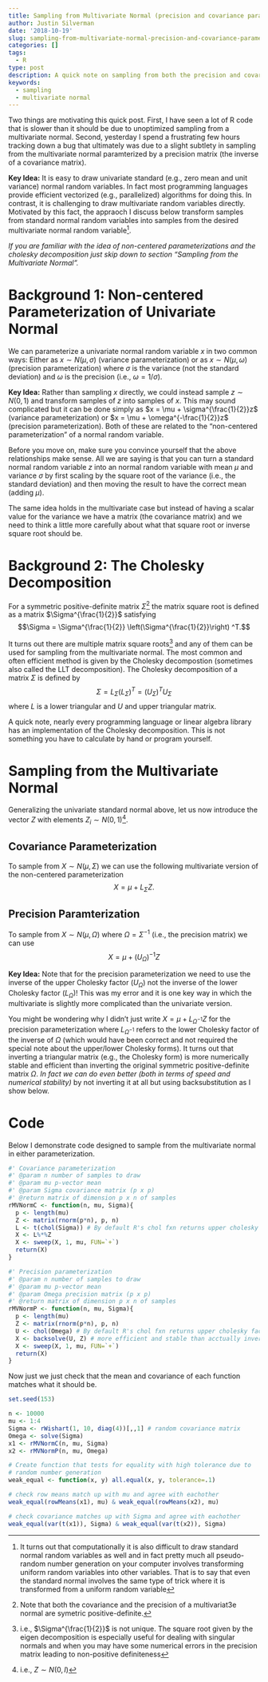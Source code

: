 ```yaml
---
title: Sampling from Multivariate Normal (precision and covariance parameterizations)
author: Justin Silverman
date: '2018-10-19'
slug: sampling-from-multivariate-normal-precision-and-covariance-parameterizations
categories: []
tags:
  - R
type: post
description: A quick note on sampling from both the precision and covariance parameterizations of the multivariate normal. This post was written to highlihgt a error that is easy to make. 
keywords:
  - sampling
  - multivariate normal
---
```


Two things are motivating this quick post. First, I have seen a lot of R code
that is slower than it should be due to unoptimized sampling from a 
multivariate normal. Second, yesterday I spend a frustrating few hours 
tracking down a bug that ultimately was due to a slight subtlety in sampling
from the multivariate normal paramterized by a precision matrix (the inverse
of a covariance matrix).

**Key Idea:** It is easy to draw univariate standard (e.g., zero mean and unit variance) 
normal random variables. In fact most programming languages provide efficient vectorized (e.g., parallelized)
algorithms for doing this. In contrast, it is challenging to draw 
multivariate random variables directly. Motivated by this fact, the appraoch 
I discuss below transform samples from standard normal random variables into samples from
the desired multivariate normal random variable^[It turns out that
computationally it is also difficult to draw standard normal random variables as well
and in fact pretty much all pseudo-random number generation on your computer
involves transforming uniform random variables into other variables. That is to say
that even the standard normal involves the same type of trick where it is 
transformed from a uniform random variable]. 

*If you are familiar with the idea of non-centered parameterizations and 
the cholesky decomposition just skip down to section "Sampling from the Multivariate Normal".*


# Background 1: Non-centered Parameterization of Univariate Normal

We can parameterize a univariate normal random variable $x$ in two common ways:
Either as $x \sim N(\mu, \sigma)$ (variance parameterization) or as $x \sim N(\mu, \omega)$
(precision parameterization) where $\sigma$ is the variance (not the standard deviation) 
and $\omega$ is the precision (i.e., $\omega = 1/\sigma$). 

**Key Idea:** Rather than sampling $x$ directly, we could instead sample $z \sim N(0,1)$ and 
transform samples of $z$ into samples of $x$. This may sound complicated but 
it can be done simply as $x = \mu + \sigma^{\frac{1}{2}}z$ (variance parameterization)
or $x = \mu + \omega^{-\frac{1}{2}}z$ (precision parameterization). Both of 
these are related to the "non-centered parameterization" of a normal random variable. 

Before you move on, make sure you convince yourself that the above relationships make sense. 
All we are saying is that you can turn a standard normal random variable $z$
into an normal random variable with mean $\mu$ and variance $\sigma$ by 
first scaling by the square root of the variance (i.e., 
the standard deviation) and then moving the result to have the correct mean (adding $\mu$). 

The same idea holds in the multivariate case but instead of having a scalar 
value for the variance we have a matrix (the covariance matrix) and we need
to think a little more carefully about what that square root or inverse square root should be. 


# Background 2: The Cholesky Decomposition

For a symmetric positive-definite matrix $\Sigma$^[Note that both the covariance 
and the precision of a multivariat3e normal are symetric positive-definite.] the 
matrix square root is defined as a matrix $\Sigma^{\frac{1}{2}}$ satisfying
$$\Sigma = \Sigma^{\frac{1}{2}} \left(\Sigma^{\frac{1}{2}}\right) ^T.$$

It turns out there are multiple matrix square roots^[i.e., $\Sigma^{\frac{1}{2}}$
is not unique. The square root given by the eigen decomposition is especially useful
for dealing with singular normals and when you may have some numerical errors 
in the precision matrix leading to non-positive definiteness] and any of them 
can be used for sampling from the multivariate normal. The most common and often 
efficient method is given by the Cholesky decompostion (sometimes also called the 
LLT decomposition). The Cholesky decomposition of a matrix $\Sigma$ is defined by 
$$\Sigma = L_\Sigma \left(L_\Sigma\right)^T = \left(U_\Sigma\right)^TU_\Sigma$$
where $L$ is a lower triangular and $U$ and upper triangular matrix.

A quick note, nearly every programming language or linear algebra library 
has an implementation of the Cholesky decomposition. This is not something
you have to calculate by hand or program yourself. 

# Sampling from the Multivariate Normal

Generalizing the univariate standard normal above, let us now introduce the vector
$Z$ with elements $Z_i \sim N(0,1)$^[i.e., $Z \sim N(0, I)$]. 

## Covariance Parameterization
To sample from $X \sim N(\mu, \Sigma)$ we can use the following multivariate
version of the non-centered parameterization
$$X = \mu + L_\Sigma Z.$$

## Precision Paramterization
To sample from $X \sim N(\mu, \Omega)$ where $\Omega=\Sigma^{-1}$ (i.e., the precision matrix)
we can use 
$$X = \mu + (U_\Omega)^{-1} Z$$

**Key Idea:** Note that for the precision parameterization we need
to use the inverse of the upper Cholesky factor ($U_\Omega$) not the inverse of 
the lower Cholesky factor ($L_\Omega$)! This was my error and it is one key 
way in which the multivariate is slightly more complicated than the univariate version. 

You might be wondering why I didn't just write $X = \mu +L_{\Omega^{-1}}Z$ for the
precision parameterization where $L_{\Omega^{-1}}$ refers to the lower Cholesky 
factor of the inverse of $\Omega$ (which would have been correct and not required
the special note about the upper/lower Cholesky forms). It turns out that
inverting a triangular matrix (e.g., the Cholesky form) is more numerically stable
and efficient than inverting the original symmetric positive-definite matrix $\Omega$. 
*In fact we can do even better (both in terms of speed and numerical stability)* 
by not inverting it at all but using backsubstitution as I show below. 


# Code
Below I demonstrate code designed to sample from the multivariate normal 
in either parameterization. 
```r

#' Covariance parameterization
#' @param n number of samples to draw
#' @param mu p-vector mean
#' @param Sigma covariance matrix (p x p)
#' @return matrix of dimension p x n of samples
rMVNormC <- function(n, mu, Sigma){
  p <- length(mu)
  Z <- matrix(rnorm(p*n), p, n)
  L <- t(chol(Sigma)) # By default R's chol fxn returns upper cholesky factor
  X <- L%*%Z
  X <- sweep(X, 1, mu, FUN=`+`)
  return(X)
}

#' Precision parameterization
#' @param n number of samples to draw
#' @param mu p-vector mean
#' @param Omega precision matrix (p x p)
#' @return matrix of dimension p x n of samples
rMVNormP <- function(n, mu, Sigma){
  p <- length(mu)
  Z <- matrix(rnorm(p*n), p, n)
  U <- chol(Omega) # By default R's chol fxn returns upper cholesky factor
  X <- backsolve(U, Z) # more efficient and stable than acctually inverting
  X <- sweep(X, 1, mu, FUN=`+`)
  return(X)
}
```

Now just we just check that the mean and covariance of each function
matches what it should be. 

```r
set.seed(153)

n <- 10000
mu <- 1:4
Sigma <- rWishart(1, 10, diag(4))[,,1] # random covariance matrix
Omega <- solve(Sigma)
x1 <- rMVNormC(n, mu, Sigma)
x2 <- rMVNormP(n, mu, Omega)

# Create function that tests for equality with high tolerance due to 
# random number generation
weak_equal <- function(x, y) all.equal(x, y, tolerance=.1)

# check row means match up with mu and agree with eachother
weak_equal(rowMeans(x1), mu) & weak_equal(rowMeans(x2), mu)

# check covariance matches up with Sigma and agree with eachother
weak_equal(var(t(x1)), Sigma) & weak_equal(var(t(x2)), Sigma)
```


